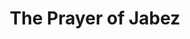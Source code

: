 ---
title: "The Prayer of Jabez"
subtitle: ""
creator: ""
categories: ["books"]
featuredImage: "../src/assets/images/item/books/DSC02875.png"
views: ["../src/assets/images/item/books/DSC02875.png"]
nextItem: []
---